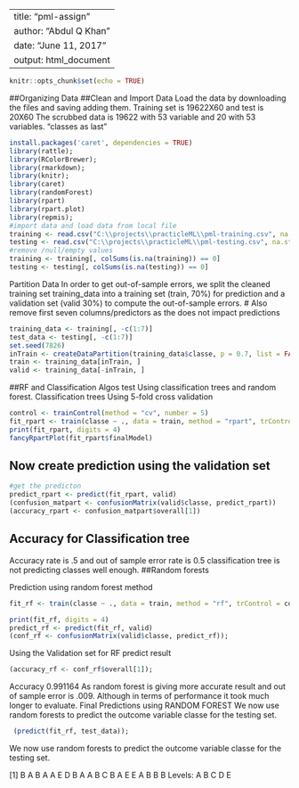 
---
title: "pml-assign"
author: "Abdul Q Khan"
date: "June 11, 2017"
output: html_document
---

```{r setup, include=FALSE}
knitr::opts_chunk$set(echo = TRUE)
```

##Organizing Data
##Clean and Import Data
Load the data by downloading the files and saving adding them. Training set is 19622X60 and test is 20X60
The scrubbed data is 19622 with 53 variable  and 20 with 53 variables. “classes as last”


```{r}
install.packages('caret', dependencies = TRUE)
library(rattle);
library(RColorBrewer);
library(rmarkdown);
library(knitr);
library(caret)
library(randomForest)
library(rpart)
library(rpart.plot)
library(repmis);
#import data and load data from local file
training <- read.csv("C:\\projects\\practicleML\\pml-training.csv", na.strings = c("NA", ""))
testing <- read.csv("C:\\projects\\practicleML\\pml-testing.csv", na.strings = c("NA", ""))
#remove /null/empty values
training <- training[, colSums(is.na(training)) == 0]
testing <- testing[, colSums(is.na(testing)) == 0]

```


Partition Data
In order to get out-of-sample errors, we split the cleaned training set training_data into a training set (train, 70%) for prediction and a validation set (valid 30%) to compute the out-of-sample errors.
# Also remove first seven columns/predictors as the does not impact predictions

```{r}

training_data <- training[, -c(1:7)]
test_data <- testing[, -c(1:7)]
set.seed(7826) 
inTrain <- createDataPartition(training_data$classe, p = 0.7, list = FALSE)
train <- training_data[inTrain, ]
valid <- training_data[-inTrain, ]
```


##RF and Classification Algos test
Using classification trees and random forest.
Classification trees
Using 5-fold cross validation

```{r}


control <- trainControl(method = "cv", number = 5)
fit_rpart <- train(classe ~ ., data = train, method = "rpart", trControl = control)
print(fit_rpart, digits = 4)
fancyRpartPlot(fit_rpart$finalModel)
```

## Now create prediction using the validation set


```{r}

#get the predicton
predict_rpart <- predict(fit_rpart, valid)
(confusion_matpart <- confusionMatrix(valid$classe, predict_rpart))
(accuracy_rpart <- confusion_matpart$overall[1])


```
## Accuracy for Classification tree
Accuracy rate is .5 and out of sample error rate is 0.5
classification tree is not predicting classes well enough.
##Random forests

Prediction using random forest method

```{r}


fit_rf <- train(classe ~ ., data = train, method = "rf", trControl = control)

print(fit_rf, digits = 4)
predict_rf <- predict(fit_rf, valid)
(conf_rf <- confusionMatrix(valid$classe, predict_rf));

```


Using the Validation set for RF predict result



```{r}

(accuracy_rf <- conf_rf$overall[1]);

```


Accuracy 
0.991164
As random forest is giving more accurate result and out of sample error is .009. 
Although in terms of performance it took much longer to evaluate.
Final Predictions using RANDOM FOREST
We now use random forests to predict the outcome variable classe for the testing set.
```{r}
 (predict(fit_rf, test_data));
```

We now use random forests to predict the outcome variable classe for the testing set.

 [1] B A B A A E D B A A B C B A E E A B B B
Levels: A B C D E


